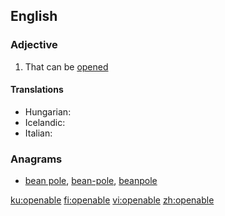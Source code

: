 ==English==

===Adjective===
{{en-adj}}

# That can be [[opened]]

====Translations====
{{trans-top|that can be opened}}
* Hungarian: {{t|hu|kinyitható}}
* Icelandic: {{t|is|opnanlegur}}
* Italian: {{t|it|apribile}}
{{trans-mid}}
{{trans-bottom}}

===Anagrams===
* [[bean pole#English|bean pole]], [[bean-pole#English|bean-pole]], [[beanpole#English|beanpole]]

[[ku:openable]]
[[fi:openable]]
[[vi:openable]]
[[zh:openable]]